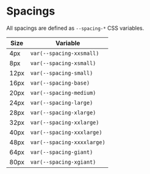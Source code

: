 
<Meta title="Tokens/Spacings" />

# Spacings

All spacings are defined as `--spacing-*` CSS variables.

| Size | Variable                   |
| ---- | -------------------------- |
| 4px  | `var(--spacing-xxsmall)`   |
| 8px  | `var(--spacing-xsmall)`    |
| 12px | `var(--spacing-small)`     |
| 16px | `var(--spacing-base)`      |
| 20px | `var(--spacing-medium)`    |
| 24px | `var(--spacing-large)`     |
| 28px | `var(--spacing-xlarge)`    |
| 32px | `var(--spacing-xxlarge)`   |
| 40px | `var(--spacing-xxxlarge)`  |
| 48px | `var(--spacing-xxxxlarge)` |
| 64px | `var(--spacing-giant)`     |
| 80px | `var(--spacing-xgiant)`    |
